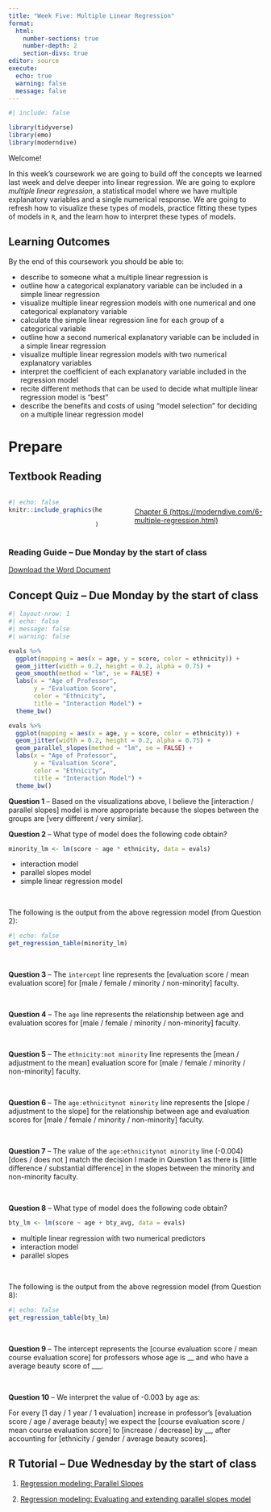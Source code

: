 ```yaml
---
title: "Week Five: Multiple Linear Regression"
format: 
  html: 
    number-sections: true
    number-depth: 2
    section-divs: true
editor: source
execute: 
  echo: true
  warning: false
  message: false
---
```


```r
#| include: false

library(tidyverse)
library(emo)
library(moderndive)
```

Welcome!

In this week's coursework we are going to build off the concepts we learned last week and delve deeper into linear regression. We are going to explore *multiple linear regression*, a statistical model where we have multiple explanatory variables and a single numerical response. We are going to refresh how to visualize these types of models, practice fitting these types of models in `R`, and the learn how to interpret these types of models.

## Learning Outcomes

By the end of this coursework you should be able to:

-   describe to someone what a multiple linear regression is
-   outline how a categorical explanatory variable can be included in a simple linear regression
-   visualize multiple linear regression models with one numerical and one categorical explanatory variable
-   calculate the simple linear regression line for each group of a categorical variable
-   outline how a second numerical explanatory variable can be included in a simple linear regression
-   visualize multiple linear regression models with two numerical explanatory variables
-   interpret the coefficient of each explanatory variable included in the regression model
-   recite different methods that can be used to decide what multiple linear regression model is "best"
-   describe the benefits and costs of using "model selection" for deciding on a multiple linear regression model

# Prepare

## Textbook Reading

:::::: columns
::: {.column width="40%"}
```r
#| echo: false
knitr::include_graphics(here::here("images", 
                                   "modern_dive.png")
                        )
```
:::

::: {.column width="5%"}
:::

::: {.column width="55%"}
</br> [Chapter 6 (https://moderndive.com/6-multiple-regression.html)](https://moderndive.com/6-multiple-regression.html)
:::
::::::

### Reading Guide -- Due Monday by the start of class

[Download the Word Document](reading-guide/week5-reading.docx)

## Concept Quiz -- Due Monday by the start of class

```r
#| layout-nrow: 1
#| echo: false
#| message: false
#| warning: false

evals %>% 
  ggplot(mapping = aes(x = age, y = score, color = ethnicity)) +
  geom_jitter(width = 0.2, height = 0.2, alpha = 0.75) + 
  geom_smooth(method = "lm", se = FALSE) + 
  labs(x = "Age of Professor", 
       y = "Evaluation Score", 
       color = "Ethnicity", 
       title = "Interaction Model") + 
  theme_bw()

evals %>% 
  ggplot(mapping = aes(x = age, y = score, color = ethnicity)) +
  geom_jitter(width = 0.2, height = 0.2, alpha = 0.75) + 
  geom_parallel_slopes(method = "lm", se = FALSE) + 
  labs(x = "Age of Professor", 
       y = "Evaluation Score", 
       color = "Ethnicity", 
       title = "Interaction Model") + 
  theme_bw()
```

**Question 1** -- Based on the visualizations above, I believe the \[interaction / parallel slopes\] model is more appropriate because the slopes between the groups are \[very different / very similar\].

**Question 2** -- What type of model does the following code obtain?

```r
minority_lm <- lm(score ~ age * ethnicity, data = evals)
```

-   interaction model
-   parallel slopes model
-   simple linear regression model

</br>

The following is the output from the above regression model (from Question 2):

```r
#| echo: false
get_regression_table(minority_lm)
```

</br>

**Question 3** -- The `intercept` line represents the \[evaluation score / mean evaluation score\] for \[male / female / minority / non-minority\] faculty.

</br>

**Question 4** -- The `age` line represents the relationship between age and evaluation scores for \[male / female / minority / non-minority\] faculty.

</br>

**Question 5** -- The `ethnicity:not minority` line represents the \[mean / adjustment to the mean\] evaluation score for \[male / female / minority / non-minority\] faculty.

</br>

**Question 6** -- The `age:ethnicitynot minority` line represents the \[slope / adjustment to the slope\] for the relationship between age and evaluation scores for \[male / female / minority / non-minority\] faculty.

</br>

**Question 7** -- The value of the `age:ethnicitynot minority` line (-0.004) \[does / does not \] match the decision I made in Question 1 as there is \[little difference / substantial difference\] in the slopes between the minority and non-minority faculty.

</br>

**Question 8** -- What type of model does the following code obtain?

```r
bty_lm <- lm(score ~ age + bty_avg, data = evals)
```

-   multiple linear regression with two numerical predictors
-   interaction model
-   parallel slopes

</br>

The following is the output from the above regression model (from Question 8):

```r
#| echo: false
get_regression_table(bty_lm)
```

</br>

**Question 9** -- The intercept represents the \[course evaluation score / mean course evaluation score\] for professors whose age is \_\_ and who have a average beauty score of \_\_\_.

</br>

**Question 10** -- We interpret the value of -0.003 by age as:

For every \[1 day / 1 year / 1 evaluation\] increase in professor's \[evaluation score / age / average beauty\] we expect the \[course evaluation score / mean course evaluation score\] to \[increase / decrease\] by \_\_, after accounting for \[ethnicity / gender / average beauty scores\].

## R Tutorial -- Due Wednesday by the start of class

1.  [Regression modeling: Parallel Slopes](https://openintro.shinyapps.io/ims-03-model-06/)

2.  [Regression modeling: Evaluating and extending parallel slopes model](https://openintro.shinyapps.io/ims-03-model-07/#section-evaluating-and-extending-parallel-slopes-model)
